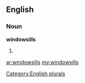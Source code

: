 ==English==

===Noun===
'''windowsills'''

# {{plural of|[[windowsill]]}}

[[Category:English plurals]]

[[ar:windowsills]]
[[my:windowsills]]